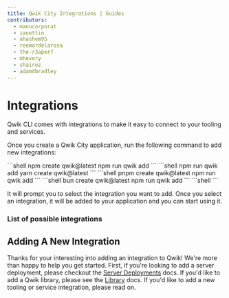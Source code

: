 ```yaml
---
title: Qwik City Integrations | Guides
contributors:
  - manucorporat
  - zanettin
  - ahashem95
  - reemardelarosa
  - the-r3aper7
  - mhevery
  - shairez
  - adamdbradley
---
```



# Integrations

Qwik CLI comes with integrations to make it easy to connect to your tooling and services.

Once you create a Qwik City application, run the following command to add new integrations:

<PackageManagerTabs>
  <span q:slot="npm">
```shell
npm create qwik@latest
npm run qwik add
```
  </span>
  <span q:slot="yarn">
```shell
npm run qwik add
yarn create qwik@latest
```
  </span>
  <span q:slot="pnpm">
```shell
pnpm create qwik@latest
npm run qwik add
```
  </span>
  <span q:slot="bun">
```shell
bun create qwik@latest
npm run qwik add
```
  </span>
</PackageManagerTabs>
```shell
```

It will prompt you to select the integration you want to add. Once you select an integration, it will be added to your application and you can start using it.

### List of possible integrations

<IntegrationsList />

## Adding A New Integration

Thanks for your interesting into adding an integration to Qwik! We're more than happy to help you get started. First, if you're looking to add a server deployment, please checkout the [Server Deployments](/docs/deployments/index.mdx#add-a-new-deployment) docs. If you'd like to add a Qwik library, please see the [Library](/docs/(qwik)/advanced/library/index.mdx) docs. If you'd like to add a new tooling or service integration, please read on.
